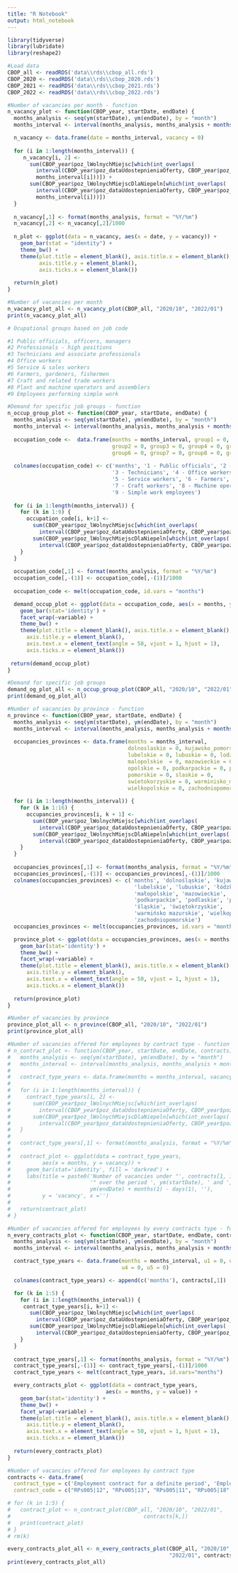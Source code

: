 ```yaml
---
title: "R Notebook"
output: html_notebook
---
```


```r
library(tidyverse)
library(lubridate)
library(reshape2)
```

```r
#Load data
CBOP_all <- readRDS('data\\rds\\cbop_all.rds')
CBOP_2020 <- readRDS('data\\rds\\cbop_2020.rds')
CBOP_2021 <- readRDS('data\\rds\\cbop_2021.rds')
CBOP_2022 <- readRDS('data\\rds\\cbop_2022.rds')
```

```r
#Number of vacancies per month - function
n_vacancy_plot <- function(CBOP_year, startDate, endDate) {
  months_analysis <- seq(ym(startDate), ym(endDate), by = "month")
  months_interval <- interval(months_analysis, months_analysis + months(1) - days(1))

  n_vacancy <- data.frame(date = months_interval, vacancy = 0)
  
  for (i in 1:length(months_interval)) {
     n_vacancy[i, 2] <- 
       sum(CBOP_year$poz_lWolnychMiejsc[which(int_overlaps(
         interval(CBOP_year$poz_dataUdostepnieniaOferty, CBOP_year$poz_ofertaWaznaDo),
         months_interval[i]))]) +
       sum(CBOP_year$poz_lWolnychMiejscDlaNiepeln[which(int_overlaps(
         interval(CBOP_year$poz_dataUdostepnieniaOferty, CBOP_year$poz_ofertaWaznaDo),
         months_interval[i]))])
  }
  
  n_vacancy[,1] <- format(months_analysis, format = "%Y/%m")
  n_vacancy[,2] <- n_vacancy[,2]/1000
  
  n_plot <- ggplot(data = n_vacancy, aes(x = date, y = vacancy)) +
    geom_bar(stat = "identity") +
    theme_bw() +
    theme(plot.title = element_blank(), axis.title.x = element_blank(), 
          axis.title.y = element_blank(),
          axis.ticks.x = element_blank())
  
  return(n_plot)
}
```

```r
#Number of vacancies per month
n_vacancy_plot_all <- n_vacancy_plot(CBOP_all, "2020/10", "2022/01")
print(n_vacancy_plot_all)
```

```r
# Ocupational groups based on job code

#1 Public officials, officers, managers
#2 Professionals - high positions
#3 Technicians and associate professionals
#4 Office workers
#5 Service & sales workers
#6 Farmers, gardeners, fishermen 
#7 Craft and related trade workers
#8 Plant and machine operators and assemblers
#9 Employees performing simple work
```

```r
#Demand for specific job groups - function
n_occup_group_plot <- function(CBOP_year, startDate, endDate) {
  months_analysis <- seq(ym(startDate), ym(endDate), by = "month")   
  months_interval <- interval(months_analysis, months_analysis + months(1) - days(1))
  
  occupation_code <-  data.frame(months = months_interval, group1 = 0,
                                 group2 = 0, group3 = 0, group4 = 0, group5 = 0,
                                 group6 = 0, group7 = 0, group8 = 0, group9 = 0)
  
  colnames(occupation_code) <- c('months', '1 - Public officials', '2 - Professionals', 
                                 '3 - Technicians', '4 - Office workers', 
                                 '5 - Service workers', '6 - Farmers', 
                                 '7 - Craft workers', '8 - Machine operators', 
                                 '9 - Simple work employees')
  
  for (i in 1:length(months_interval)) {
    for (k in 1:9) {
      occupation_code[i, k+1] <- 
        sum(CBOP_year$poz_lWolnychMiejsc[which(int_overlaps(
          interval(CBOP_year$poz_dataUdostepnieniaOferty, CBOP_year$poz_ofertaWaznaDo),          months_interval[i]) & CBOP_year$poz_grupaZawodu == as.character(k))]) +
        sum(CBOP_year$poz_lWolnychMiejscDlaNiepeln[which(int_overlaps(
          interval(CBOP_year$poz_dataUdostepnieniaOferty, CBOP_year$poz_ofertaWaznaDo),          months_interval[i]) & CBOP_year$poz_grupaZawodu == as.character(k))])
    }
  }
  
  occupation_code[,1] <- format(months_analysis, format = "%Y/%m")
  occupation_code[,-(1)] <- occupation_code[,-(1)]/1000
  
  occupation_code <- melt(occupation_code, id.vars = "months")

  demand_occup_plot <- ggplot(data = occupation_code, aes(x = months, y = value)) +
    geom_bar(stat='identity') +
    facet_wrap(~variable) +
    theme_bw() +
    theme(plot.title = element_blank(), axis.title.x = element_blank(), 
      axis.title.y = element_blank(),
      axis.text.x = element_text(angle = 50, vjust = 1, hjust = 1),
      axis.ticks.x = element_blank())
  
 return(demand_occup_plot) 
}
```

```r
#Demand for specific job groups
demand_og_plot_all <- n_occup_group_plot(CBOP_all, "2020/10", "2022/01")
print(demand_og_plot_all)
```

```r
#Number of vacancies by province - function
n_province <- function(CBOP_year, startDate, endDate) {
  months_analysis <- seq(ym(startDate), ym(endDate), by = "month")   
  months_interval <- interval(months_analysis, months_analysis + months(1) - days(1))
  
  occupancies_provinces <- data.frame(months = months_interval, 
                                      dolnoslaskie = 0, kujawsko_pomorskie = 0,
                                      lubelskie = 0, lubuskie = 0, lodzkie = 0,
                                      malopolskie  = 0, mazowieckie = 0, 
                                      opolskie = 0, podkarpackie = 0, podlaskie = 0,
                                      pomorskie = 0, slaskie = 0, 
                                      swietokorzyskie = 0, warminisko_mazurskie = 0,
                                      wielkopolskie = 0, zachodniopomorskie = 0)
  
  for (i in 1:length(months_interval)) {
    for (k in 1:16) {
      occupancies_provinces[i, k + 1] <-
        sum(CBOP_year$poz_lWolnychMiejsc[which(int_overlaps( 
          interval(CBOP_year$poz_dataUdostepnieniaOferty, CBOP_year$poz_ofertaWaznaDo),          months_interval[i]) & CBOP_year$war_kodWojewodztwa == as.character(k*2))]) +
        sum(CBOP_year$poz_lWolnychMiejscDlaNiepeln[which(int_overlaps(
          interval(CBOP_year$poz_dataUdostepnieniaOferty, CBOP_year$poz_ofertaWaznaDo),          months_interval[i]) & CBOP_year$war_kodWojewodztwa == as.character(k*2))])
    }
  }
  
  occupancies_provinces[,1] <- format(months_analysis, format = "%Y/%m")
  occupancies_provinces[,-(1)] <- occupancies_provinces[,-(1)]/1000
  colnames(occupancies_provinces) <- c('months', 'dolnośląskie', 'kujawsko pomorskie',
                                        'lubelskie', 'lubuskie', 'łódzkie',
                                        'małopolskie', 'mazowieckie', 'opolskie',
                                        'podkarpackie', 'podlaskie', 'pomorskie',
                                        'śląskie', 'świętokrzyskie', 
                                        'warmińsko mazurskie', 'wielkopolskie',
                                        'zachodniopomorskie')
  occupancies_provinces <- melt(occupancies_provinces, id.vars = "months")

  province_plot <- ggplot(data = occupancies_provinces, aes(x = months, y = value)) +
    geom_bar(stat='identity') +
    theme_bw() +
    facet_wrap(~variable) +
    theme(plot.title = element_blank(), axis.title.x = element_blank(), 
      axis.title.y = element_blank(),
      axis.text.x = element_text(angle = 50, vjust = 1, hjust = 1),
      axis.ticks.x = element_blank())
  
  return(province_plot)
}
```

```r
#Number of vacancies by province
province_plot_all <- n_province(CBOP_all, "2020/10", "2022/01")
print(province_plot_all)
```

```r
#Number of vacancies offered for employees by contract type - function
# n_contract_plot <- function(CBOP_year, startDate, endDate, contracts) {
#   months_analysis <- seq(ym(startDate), ym(endDate), by = "month")   
#   months_interval <- interval(months_analysis, months_analysis + months(1) - days(1))
#   
#   contract_type_years <- data.frame(months = months_interval, vacancy = 0)
# 
#   for (i in 1:length(months_interval)) {
#     contract_type_years[i, 2] <-
#       sum(CBOP_year$poz_lWolnychMiejsc[which(int_overlaps(  
#         interval(CBOP_year$poz_dataUdostepnieniaOferty, CBOP_year$poz_ofertaWaznaDo),          months_interval[i]) & CBOP_year$war_kodRodzajuZatrudnienia == contracts[1, 2])]) +
#       sum(CBOP_year$poz_lWolnychMiejscDlaNiepeln[which(int_overlaps(    
#         interval(CBOP_year$poz_dataUdostepnieniaOferty, CBOP_year$poz_ofertaWaznaDo),          months_interval[i]) & CBOP_year$war_kodRodzajuZatrudnienia == contracts[1, 2])])
#   }  
#   
#   contract_type_years[,1] <- format(months_analysis, format = "%Y/%m")
# 
#   contract_plot <- ggplot(data = contract_type_years, 
#          aes(x = months, y = vacancy)) +
#     geom_bar(stat='identity', fill = 'darkred') +
#     labs(title = paste0('Number of vacancies under "', contracts[1, 1], 
#                         '" over the period ', ym(startDate), ' and ', 
#                         ym(endDate) + months(1) - days(1), ''),
#          y = 'vacancy', x ='')
#     
#   return(contract_plot)
# }
```

```r
#Number of vacancies offered for employees by every contracts type - function
n_every_contracts_plot <- function(CBOP_year, startDate, endDate, contracts) {
  months_analysis <- seq(ym(startDate), ym(endDate), by = "month")   
  months_interval <- interval(months_analysis, months_analysis + months(1) - days(1))

  contract_type_years <- data.frame(months = months_interval, u1 = 0, u2 = 0, u3 = 0,
                                    u4 = 0, u5 = 0)

  colnames(contract_type_years) <- append(c('months'), contracts[,1])

  for (k in 1:5) {
    for (i in 1:length(months_interval)) {
     contract_type_years[i, k+1] <-
       sum(CBOP_year$poz_lWolnychMiejsc[which(int_overlaps(   
         interval(CBOP_year$poz_dataUdostepnieniaOferty, CBOP_year$poz_ofertaWaznaDo),          months_interval[i]) & CBOP_year$war_kodRodzajuZatrudnienia == contracts[k, 2])]) +
       sum(CBOP_year$poz_lWolnychMiejscDlaNiepeln[which(int_overlaps(         
         interval(CBOP_year$poz_dataUdostepnieniaOferty, CBOP_year$poz_ofertaWaznaDo),          months_interval[i]) & CBOP_year$war_kodRodzajuZatrudnienia == contracts[k, 2])])
    }
  }
  
  contract_type_years[,1] <- format(months_analysis, format = "%Y/%m")
  contract_type_years[,-(1)] <- contract_type_years[,-(1)]/1000
  contract_type_years <- melt(contract_type_years, id.vars="months")

  every_contracts_plot <- ggplot(data = contract_type_years, 
                               aes(x = months, y = value)) +
    geom_bar(stat='identity') +
    theme_bw() + 
    facet_wrap(~variable) +
    theme(plot.title = element_blank(), axis.title.x = element_blank(), 
      axis.title.y = element_blank(),
      axis.text.x = element_text(angle = 50, vjust = 1, hjust = 1),
      axis.ticks.x = element_blank())
  
  return(every_contracts_plot)
}
```

```r
#Number of vacancies offered for employees by contract type 
contracts <- data.frame(
  contract_type = c('Employment contract for a definite period', 'Employment contract for a trial period', 'Employment contract for an indefinite period', 'Contract for the time of performance of specific work', 'Substitute employment contract'), 
  contract_code = c("RPs005|12", "RPs005|13", "RPs005|11", "RPs005|18", "RPs005|22"))

# for (k in 1:5) {
#   contract_plot <- n_contract_plot(CBOP_all, "2020/10", "2022/01",
#                                          contracts[k,])
#   print(contract_plot)
# }
# rm(k)

every_contracts_plot_all <- n_every_contracts_plot(CBOP_all, "2020/10",
                                                   "2022/01", contracts)
print(every_contracts_plot_all)
```
